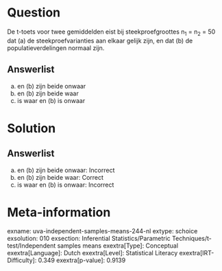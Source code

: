 Question
========

De t-toets voor twee gemiddelden eist bij steekproefgroottes n~1~ = n~2~
= 50 dat (a) de steekproefvarianties aan elkaar gelijk zijn, en dat (b)
de populatieverdelingen normaal zijn.

Answerlist
----------

(a) en (b) zijn beide onwaar
(a) en (b) zijn beide waar
(a) is waar en (b) is onwaar

Solution
========

Answerlist
----------

(a) en (b) zijn beide onwaar: Incorrect
(a) en (b) zijn beide waar: Correct
(a) is waar en (b) is onwaar: Incorrect

Meta-information
================
exname: uva-independent-samples-means-244-nl
extype: schoice
exsolution: 010
exsection: Inferential Statistics/Parametric Techniques/t-test/Independent samples means
exextra[Type]: Conceptual
exextra[Language]: Dutch
exextra[Level]: Statistical Literacy
exextra[IRT-Difficulty]: 0.349
exextra[p-value]: 0.9139
